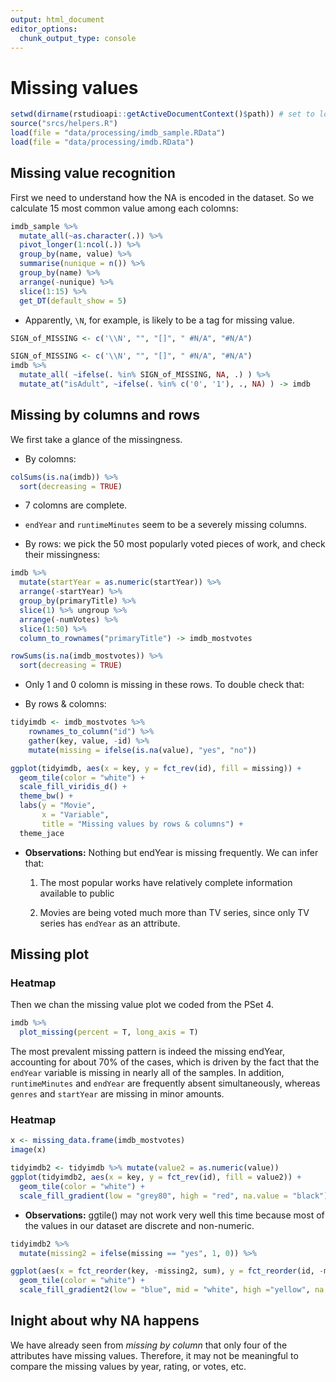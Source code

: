 ```yaml
---
output: html_document
editor_options: 
  chunk_output_type: console
---
```

# Missing values

```r
setwd(dirname(rstudioapi::getActiveDocumentContext()$path)) # set to local directory
source("srcs/helpers.R")
load(file = "data/processing/imdb_sample.RData")
load(file = "data/processing/imdb.RData")
```


## Missing value recognition

First we need to understand how the NA is encoded in the dataset. So we calculate 15 most common value among each colomns:

```r
imdb_sample %>%
  mutate_all(~as.character(.)) %>%
  pivot_longer(1:ncol(.)) %>%
  group_by(name, value) %>%
  summarise(nunique = n()) %>%
  group_by(name) %>%
  arrange(-nunique) %>%
  slice(1:15) %>%
  get_DT(default_show = 5)
```

- Apparently, `\N`, for example, is likely to be a tag for missing value.

```r
SIGN_of_MISSING <- c('\\N', "", "[]", "	#N/A", "#N/A")
```

```r
SIGN_of_MISSING <- c('\\N', "", "[]", "	#N/A", "#N/A")
imdb %>%
  mutate_all( ~ifelse(. %in% SIGN_of_MISSING, NA, .) ) %>%
  mutate_at("isAdult", ~ifelse(. %in% c('0', '1'), ., NA) ) -> imdb
```



## Missing by columns and rows

We first take a glance of the missingness.

- By colomns: 

```r
colSums(is.na(imdb)) %>%
  sort(decreasing = TRUE)
```

  - 7 colomns are complete.
  - `endYear` and `runtimeMinutes` seem to be a severely missing columns.

- By rows: we pick the 50 most popularly voted pieces of work, and check their missingness:

```r
imdb %>% 
  mutate(startYear = as.numeric(startYear)) %>%
  arrange(-startYear) %>%
  group_by(primaryTitle) %>%
  slice(1) %>% ungroup %>%
  arrange(-numVotes) %>%
  slice(1:50) %>%
  column_to_rownames("primaryTitle") -> imdb_mostvotes
```

```r
rowSums(is.na(imdb_mostvotes)) %>%
  sort(decreasing = TRUE) 
```

  - Only 1 and 0 colomn is missing in these rows. To double check that:

- By rows & colomns: 

```r
tidyimdb <- imdb_mostvotes %>% 
    rownames_to_column("id") %>% 
    gather(key, value, -id) %>% 
    mutate(missing = ifelse(is.na(value), "yes", "no"))

ggplot(tidyimdb, aes(x = key, y = fct_rev(id), fill = missing)) +
  geom_tile(color = "white") + 
  scale_fill_viridis_d() + 
  theme_bw() +
  labs(y = "Movie",
       x = "Variable",
       title = "Missing values by rows & columns") +
  theme_jace
```

  - **Observations:** Nothing but endYear is missing frequently. We can infer that:
  
    1. The most popular works have relatively complete information available to public
    
    2. Movies are being voted much more than TV series, since only TV series has `endYear` as an attribute. 


## Missing plot

### Heatmap

Then we chan the missing value plot we coded from the PSet 4.

```r
imdb %>%
  plot_missing(percent = T, long_axis = T)
```

The most prevalent missing pattern is indeed the missing endYear, accounting for about 70% of the cases, which is driven by the fact that the `endYear` variable is missing in nearly all of the samples. In addition, `runtimeMinutes` and `endYear` are frequently absent simultaneously, whereas `genres` and `startYear` are missing in minor amounts.


### Heatmap

```r
x <- missing_data.frame(imdb_mostvotes)
image(x)
```

```r
tidyimdb2 <- tidyimdb %>% mutate(value2 = as.numeric(value))
ggplot(tidyimdb2, aes(x = key, y = fct_rev(id), fill = value2)) +
  geom_tile(color = "white") + 
  scale_fill_gradient(low = "grey80", high = "red", na.value = "black") + theme_bw()
```

  - **Observations:** ggtile() may not work very well this time because most of the values in our dataset are discrete and non-numeric.

```r
tidyimdb2 %>%
  mutate(missing2 = ifelse(missing == "yes", 1, 0)) %>%

ggplot(aes(x = fct_reorder(key, -missing2, sum), y = fct_reorder(id, -missing2, sum), fill = value2)) +
  geom_tile(color = "white") + 
  scale_fill_gradient2(low = "blue", mid = "white", high ="yellow", na.value = "black") + theme_bw()
```

## Inight about why NA happens

We have already seen from *missing by column* that only four of the attributes have missing values. Therefore, it may not be meaningful to compare the missing values by year, rating, or votes, etc.